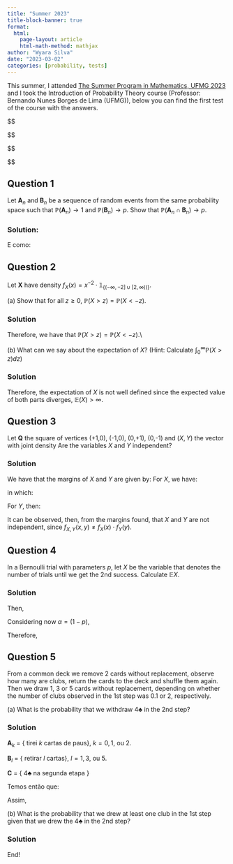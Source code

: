 ```yaml
---
title: "Summer 2023"
title-block-banner: true
format:
  html:
    page-layout: article
    html-math-method: mathjax
author: "Wyara Silva"
date: "2023-03-02"
categories: [probability, tests]
---
```


This summer, I attended [The Summer Program in Mathematics, UFMG 2023](https://sites.google.com/view/veraomatufmg2023/p%C3%A1gina-inicial?authuser=0) and I took the Introduction of Probability Theory course (Professor: Bernando Nunes Borges de Lima (UFMG)), below you can find the first test of the course with the answers.

::: hidden
\$\$

\$\$

```{=tex}
\usepackage{amsfonts}
\usepackage{dsfont}
\renewcommand{\baselinestretch}{1.2}
\renewcommand{\arraystretch}{1.2}
```
\$\$

\$\$
:::

## Question 1

Let $\mathbf{A}_n$ and $\mathbf{B}_n$ be a sequence of random events from the same probability space such that $\mathbb{P}(\mathbf{A}_n)\rightarrow 1$ and $\mathbb{P}(\mathbf{B}_n)\rightarrow p$. Show that $\mathbb{P}(\mathbf{A}_n \cap \mathbf{B}_n)\rightarrow p$.

### Solution:

\textit{Solução:} \begin{equation*}
\begin{array}{rclll}
\mathbb{P}(\mathbf{A}_n \cap \mathbf{B}_n) & = & \mathbb{P}(\mathbf{B}_n) -  \mathbb{P}(\mathbf{A}^{c}_n \cap \mathbf{B}_n)
\end{array}
\end{equation*}

E como: \begin{equation*}
\begin{array}{rclll}
& & (\mathbf{A}_n \cap \mathbf{B}_n) & \subset & \mathbf{A}^{c}_n \hspace{2ex} \mbox{para todo} \hspace{2ex} n \in \mathbb{N}, \hspace{2ex} \mbox{temos que} \hspace{2ex} \\

0 & \leq & \mathbb{P}(\mathbf{A}^{c}_n \cap \mathbf{B}_n) &     \leq & \mathbb{P}(\mathbf{A}^{c}_n) \hspace{2ex} \mbox{em que} \hspace{2ex} \\

& & & & \mathbb{P}(\mathbf{A}^{c}_n){\underset{n \to \infty}{\longrightarrow}} 0 \hspace{2ex} \mbox{e portanto,} \hspace{2ex} \\

& & \mathbb{P}(\mathbf{A}_n \cap \mathbf{B}_n) & = & \mathbb{P}(\mathbf{B}_n) -  \mathbb{P}(\mathbf{A}^{c}_n \cap \mathbf{B}_n){\underset{n \to \infty}{\longrightarrow}} p - 0 \; = \; p 

\end{array}
\end{equation*}

## Question 2

Let $\mathbf{X}$ have density $f_{X}(x) = x^{-2}\cdot\mathbb{1}_{\{(-\infty,-2]\cup [2,\infty))\}}$.

\noindent

\(a\) Show that for all $z \geq 0$, $\mathbb{P}(X>z) = \mathbb{P}(X<-z)$.

### Solution

```{=tex}
\begin{equation*}
\begin{array}{rclll}
\mathbb{P}(X>z) & = & \displaystyle\int_{z}^{\infty}\dfrac{1}{x^2}dx \; = \; -x^{-1} \Bigr\rvert_{z}^{\infty} \; = \; z^{-1} \\[15pt]

\mathbb{P}(X<-z) & = & \displaystyle\int_{-\infty}^{-z}\dfrac{1}{x^2}dx \; = \; -x^{-1} \Bigr\rvert_{-\infty}^{-z} \; = \; z^{-1} \\[15pt]
\end{array}
\end{equation*}
```
Therefore, we have that $\mathbb{P}(X>z) = \mathbb{P}(X<-z)$.\\

\(b\) What can we say about the expectation of $X$? (Hint: Calculate $\displaystyle\int_{0}^{\infty}\mathbb{P}(X>z)dz$)

### Solution

```{=tex}
\begin{equation*}
\begin{array}{rclll}
\mathbb{E}(X) & = & \displaystyle\int_{z}^{\infty}\mathbb{P}(X>z) dz - \displaystyle\int_{-\infty}^{-z}\mathbb{P}(X<-z)dz \\[15pt]

& = & \displaystyle\int_{2}^{\infty}\dfrac{1}{z} dz - \displaystyle\int_{-\infty}^{-2}\dfrac{1}{z}dz \\[15pt]

& = & \ln{(z)} \Bigr\rvert_{2}^{\infty} - \ln{(|z|)} \Bigr\rvert_{-\infty}^{-2} \; = \; \infty - \infty \\[15pt]
\end{array}
\end{equation*}
```
Therefore, the expectation of $X$ is not well defined since the expected value of both parts diverges, $\mathbb{E}(X) > \infty$.

## Question 3

Let $\mathbf{Q}$ the square of vertices (+1,0), (-1,0), (0,+1), (0,-1) and $(X,Y)$ the vector with joint density \begin{equation*}
\begin{array}{lclll}
f_{X,Y}(x,y) & = & \dfrac{ \mathbb{1}_{\mathbf{Q}}(x,y) }{2}.
\end{array}
\end{equation*} Are the variables $X$ and $Y$ independent?

### Solution

We have that the margins of $X$ and $Y$ are given by: For $X$, we have:

```{=tex}
\begin{equation*}
\begin{array}{lclll}
f_{X}(x) & = & 
\begin{cases}
    \displaystyle\int_{-x-1}^{1+x} \dfrac{1}{2}dy, & \text{se $-1\leq x < 0$} \\[15pt]
    \displaystyle\int_{x-1}^{1-x} \dfrac{1}{2}dy, & \text{se $0\leq x \leq 1$} 
  \end{cases}
\end{array}
\end{equation*}
```
in which: \begin{equation*}
 \begin{array}{lclll}
 f_{X}(x) & = & 
\begin{cases}
    1+x, & \text{se $-1\leq x < 0$} \\[15pt]
    1-x, & \text{se $0\leq x \leq 1$} 
  \end{cases}
\end{array}
\end{equation*}

For $Y$, then:

```{=tex}
\begin{equation*}
 \begin{array}{lclll}
 f_{Y}(y) & = & 
\begin{cases}
    1+y, & \text{se $-1\leq y < 0$} \\[15pt]
    1-y, & \text{se $0\leq y \leq 1$} 
  \end{cases}
\end{array}
\end{equation*}
```
It can be observed, then, from the margins found, that $X$ and $Y$ are not independent, since $f_{X,Y}(x,y) \neq f_{X}(x)\cdot f_{Y }(y)$.

## Question 4

In a Bernoulli trial with parameters $p$, let $X$ be the variable that denotes the number of trials until we get the 2nd success. Calculate $\mathbb{E}X$.

### Solution

```{=tex}
\begin{equation*}
\begin{array}{lclll}
\mathbb{P}(\mathbf{X} = k) = (k-1)p^2(1-p)^{k-2}, & k = 2, 3, \ldots
\end{array}
\end{equation*}
```
Then,

```{=tex}
\begin{equation*}
\begin{array}{lclllll}
\mathbb{E}(\mathbf{X}) & = & \displaystyle\sum_{k=2}^{\infty} k \cdot (k-1) p^2(1-p)^{k-2} \; = \; p^2 \displaystyle\sum_{k=2}^{\infty} k \cdot (k-1) (1-p)^{k-2} \\ 

\end{array}
\end{equation*}
```
Considering now $\alpha = (1-p)$,

```{=tex}
\begin{equation*}
\begin{array}{lclllll}
\displaystyle\sum_{k=2}^{\infty} \dfrac{d^2 \alpha^{k}}{d\alpha^2} \; = \; \dfrac{d^2}{d\alpha^2}\displaystyle\sum_{k=2}^{\infty}\alpha^k \; = \; \dfrac{d^2}{d\alpha^2} \left(\dfrac{\alpha^2}{1-\alpha}\right) \; = \; \dfrac{2}{(1-\alpha)^3} \\ 

\end{array}
\end{equation*}
```
Therefore, \begin{equation*}
\begin{array}{lclllll}
\mathbb{E}(\mathbf{X}) & = & p^2 \cdot \dfrac{2}{p^3} \; = \; \dfrac{2}{p}\\ 
\end{array}
\end{equation*}

## Question 5

From a common deck we remove 2 cards without replacement, observe how many are clubs, return the cards to the deck and shuffle them again. Then we draw 1, 3 or 5 cards without replacement, depending on whether the number of clubs observed in the 1st step was 0.1 or 2, respectively.

\(a\) What is the probability that we withdraw 4$\clubsuit$ in the 2nd step?

### Solution

$\mathbf{A}_{k}$ = { tirei $k$ cartas de paus}, $k=0, 1,$ ou $2$.

$\mathbf{B}_{l}$ = { retirar $l$ cartas}, $l=1, 3,$ ou $5$.

$\mathbf{C}$ = { 4$\clubsuit$ na segunda etapa }

Temos então que: \begin{equation*}
\begin{array}{lcllllllllll}
\mathbb{P}(\mathbf{A}_{0}) & = & \dfrac{39}{52}\cdot\dfrac{38}{51} ; & \mathbb{P}(\mathbf{A}_{1}) & = & 2\cdot\dfrac{39}{52}\cdot\dfrac{13}{51} ; & \mathbb{P}(\mathbf{A}_{2}) & = & \cdot\dfrac{13}{52}\cdot\dfrac{12}{51}\\[15pt]

\mathbb{P}(\mathbf{C}|\mathbf{A}_{0}) & = & \dfrac{1}{52} ; & \mathbb{P}(\mathbf{C}|\mathbf{A}_{1}) & = & \dfrac{3}{52} ; & \mathbb{P}(\mathbf{C}|\mathbf{A}_{2}) & = & \dfrac{5}{52} ; &\\
\end{array}
\end{equation*}

Assim, \begin{equation*}
\begin{array}{rclrrrlllll}
\mathbb{P}(\mathbf{C}) & = & \mathbb{P}(\mathbf{A}_{0})\cdot \mathbb{P}(\mathbf{C}|\mathbf{A}_{0}) + \mathbb{P}(\mathbf{A}_{1})\cdot \mathbb{P}(\mathbf{C}|\mathbf{A}_{1}) + \mathbb{P}(\mathbf{A}_{2})\cdot \mathbb{P}(\mathbf{C}|\mathbf{A}_{2}) \\[15pt]

\mathbb{P}(\mathbf{C}) & = & \dfrac{39}{52}\dfrac{38}{51}\cdot\dfrac{1}{52} + 2\dfrac{39}{52}\dfrac{13}{51}\cdot\dfrac{3}{52} + \dfrac{13}{52}\dfrac{12}{51}\cdot\dfrac{5}{52} \\[15pt]

\mathbb{P}(\mathbf{C}) & = & \dfrac{19}{2\cdot 17}\cdot\dfrac{1}{52} + \dfrac{13}{2\cdot 17}\cdot\dfrac{3}{52} + \dfrac{1}{17}\cdot\dfrac{5}{52} \; = \; \dfrac{19+3\cdot 13 + 2 \cdot 5}{52\cdot 2 \cdot 17} \; = \; \dfrac{68}{1768} \\[15pt]

\mathbb{P}(\mathbf{C}) & = & \dfrac{1}{26} \\[15pt]
\end{array} 
\end{equation*}

\(b\) What is the probability that we drew at least one club in the 1st step given that we drew the 4$\clubsuit$ in the 2nd step?

### Solution

```{=tex}
\begin{equation*}
\begin{array}{rclrrrlllll}
\mathbb{P}(\mathbf{A}_{1} \cup \mathbf{A}_{2}|\mathbf{C}) & = & \dfrac{\mathbb{P}(\mathbf{A}_{1})\cdot \mathbb{P}(\mathbf{C}|\mathbf{A}_{1}) + \mathbb{P}(\mathbf{A}_{2})\cdot \mathbb{P}(\mathbf{C}|\mathbf{A}_{2})}{\mathbb{P}(\mathbf{C})}\\[15pt]

 & = & \dfrac{3\cdot 13 + 2 \cdot 5}{52\cdot 2 \cdot 17} \cdot \dfrac{26}{} = \dfrac{49}{68} \\[15pt]

\end{array} 
\end{equation*}
```
End!

